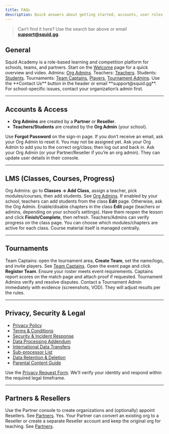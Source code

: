```yaml
---
title: FAQs
description: Quick answers about getting started, accounts, user roles, tournaments, and policies.
---
```


> Can’t find it here? Use the search bar above or email **support@squid.gg**.

## General
<AccordionGroup>
  <Accordion title="What is Squid Academy?">
    Squid Academy is a role-based learning and competition platform for schools, teams, and partners.
    Start on the <a href="/introduction/welcome">Welcome</a> page for a quick overview and video.
  </Accordion>

  <Accordion title="Where should I start?">
    Admins: <a href="/user-guides/org-admins">Org Admins</a>. Teachers: <a href="/user-guides/teachers">Teachers</a>.
    Students: <a href="/user-guides/students">Students</a>. Tournaments:
    <a href="/user-guides/team-captains"> Team Captains</a>,
    <a href="/user-guides/players"> Players</a>,
    <a href="/user-guides/tournament-admins"> Tournament Admins</a>.
  </Accordion>

  <Accordion title="How do I contact support?">
    Use the **Contact Us** button in the header or email **support@squid.gg**.
    For school-specific issues, contact your organization’s admin first.
  </Accordion>
</AccordionGroup>

---

## Accounts & Access
<AccordionGroup>
  <Accordion title="Who creates my account?">
    <ul>
      <li><strong>Org Admins</strong> are created by a <strong>Partner</strong> or <strong>Reseller</strong>.</li>
      <li><strong>Teachers/Students</strong> are created by the <strong>Org Admin</strong> (your school).</li>
    </ul>
  </Accordion>

  <Accordion title="I forgot my password—what do I do?">
    Use <strong>Forgot Password</strong> on the sign-in page. If you don’t receive an email, ask your Org Admin to reset it.
  </Accordion>

  <Accordion title="I can’t see my organization or classes.">
    You may not be assigned yet. Ask your Org Admin to add you to the correct org/class; then log out and back in.
  </Accordion>

  <Accordion title="Can I change my email?">
    Ask your Org Admin (or your Partner/Reseller if you’re an org admin). They can update user details in their console.
  </Accordion>
</AccordionGroup>

---

## LMS (Classes, Courses, Progress)
<AccordionGroup>
  <Accordion title="How do we create classes and add people?">
    Org Admins: go to <strong>Classes → Add Class</strong>, assign a teacher, pick modules/courses, then add students.
    See <a href="/user-guides/org-admins">Org Admins</a>.
  </Accordion>

  <Accordion title="Can teachers add students to a class?">
    If enabled by your school, teachers can add students from the class <strong>Edit</strong> page. Otherwise, ask the Org Admin.
  </Accordion>

  <Accordion title="How do we control lesson pacing?">
    Enable/disable chapters in the class <strong>Edit</strong> page (teachers or admins, depending on your school’s settings).
  </Accordion>

  <Accordion title="A student finished a lesson but it didn’t “complete.”">
    Have them reopen the lesson and click <strong>Finish/Complete</strong>, then refresh. Teachers/Admins can verify progress on the class page.
  </Accordion>

  <Accordion title="Can we change course content?">
    You can choose which modules/chapters are active for each class. Course material itself is managed centrally.
  </Accordion>
</AccordionGroup>

---

## Tournaments
<AccordionGroup>
  <Accordion title="How do I create a team?">
    Team Captains: open the tournament area, <strong>Create Team</strong>, set the name/logo, and invite players.
    See <a href="/user-guides/team-captains">Team Captains</a>.
  </Accordion>

  <Accordion title="How do we register for an event?">
    Open the event page and click <strong>Register Team</strong>. Ensure your roster meets event requirements.
  </Accordion>

  <Accordion title="Who reports scores?">
    Captains report scores on the match page and attach proof if requested. Tournament Admins verify and resolve disputes.
  </Accordion>

  <Accordion title="A wrong score was reported—what now?">
    Contact a Tournament Admin immediately with evidence (screenshots, VOD). They will adjust results per the rules.
  </Accordion>
</AccordionGroup>

---

## Privacy, Security & Legal
<AccordionGroup>
  <Accordion title="Where can I read your policies?">
    <ul>
      <li><a href="/platform/privacy-policy">Privacy Policy</a></li>
      <li><a href="/platform/terms-and-conditions">Terms &amp; Conditions</a></li>
      <li><a href="/platform/security-incident-response">Security &amp; Incident Response</a></li>
      <li><a href="/platform/data-processing-addendum">Data Processing Addendum</a></li>
      <li><a href="/platform/intl-data-transfers">International Data Transfers</a></li>
      <li><a href="/platform/sub-processor-list">Sub-processor List</a></li>
      <li><a href="/platform/data-retention-deletion">Data Retention &amp; Deletion</a></li>
      <li><a href="/platform/parental-content-guide">Parental Content Guide</a></li>
    </ul>
  </Accordion>

  <Accordion title="How do I make a privacy request (access, deletion, correction, export)?">
    Use the <a href="/platform/privacy-request-form">Privacy Request Form</a>. We’ll verify your identity and respond within the required legal timeframe.
  </Accordion>
</AccordionGroup>

---

## Partners & Resellers
<AccordionGroup>
  <Accordion title="We’re a Partner—how do we onboard schools or Resellers?">
    Use the Partner console to create organizations and (optionally) appoint Resellers.
    See <a href="/user-guides/partners">Partners</a>.
  </Accordion>

  <Accordion title="Can an existing organization become a Reseller?">
    Yes. Your Partner can convert an existing org to a Reseller or create a separate Reseller account and keep the original org for teaching.
    See <a href="/user-guides/partners">Partners</a>.
  </Accordion>
</AccordionGroup>